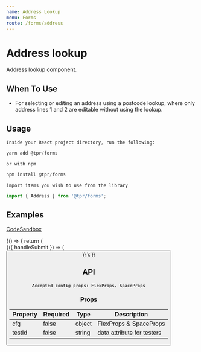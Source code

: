 ```yaml
---
name: Address Lookup
menu: Forms
route: /forms/address
---
```



# Address lookup

Address lookup component.

## When To Use

- For selecting or editing an address using a postcode lookup, where only address lines 1 and 2 are editable without using the lookup.

## Usage

`Inside your React project directory, run the following:`

```js
yarn add @tpr/forms
```

`or with npm`

```js
npm install @tpr/forms
```

`import items you wish to use from the library`

```js
import { Address } from '@tpr/forms';
```

## Examples

[CodeSandbox](https://codesandbox.io)

<Playground>
	{() => {
		return (
			<Form onSubmit={console.log} initialValues={{ 'checkbox-c': true }}>
				{({ handleSubmit }) => (
					<form onSubmit={handleSubmit}>
						<AddressLookup />
						<button
							type="submit"
							style={{ display: 'none' }}
							children="Submit"
						/>
					</form>
				)}
			</Form>
		);
	}}
</Playground>

## API

```
Accepted config props: FlexProps, SpaceProps
```

### Props

| Property | Required | Type   | Description                |
| -------- | -------- | ------ | -------------------------- |
| cfg      | false    | object | FlexProps & SpaceProps     |
| testId   | false    | string | data attribute for testers |
